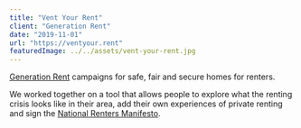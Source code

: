 ```yaml
---
title: "Vent Your Rent"
client: "Generation Rent"
date: "2019-11-01"
url: "https://ventyour.rent"
featuredImage: ../../assets/vent-your-rent.jpg
---
```


[Generation Rent](https://www.generationrent.org/) campaigns for safe, fair and secure homes for renters.

We worked together on a tool that allows people to explore what the renting crisis looks like in their area, add their own experiences of private renting and sign the [National Renters Manifesto](https://www.rentermanifesto.org/read_the_manifesto_full).
